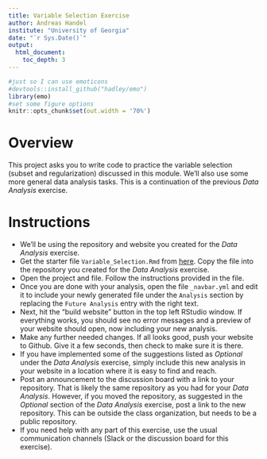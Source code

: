```yaml
---
title: Variable Selection Exercise
author: Andreas Handel
institute: "University of Georgia"
date: "`r Sys.Date()`"
output: 
  html_document:
    toc_depth: 3
---
```


```r
#just so I can use emoticons
#devtools::install_github("hadley/emo")
library(emo)
#set some figure options
knitr::opts_chunk$set(out.width = '70%')
```


# Overview

This project asks you to write code to practice the variable selection (subset and regularization) discussed in this module. We'll also use some more general data analysis tasks. This is a continuation of the previous _Data Analysis_ exercise.


# Instructions

* We'll be using the repository and website you created for the _Data Analysis_ exercise.
* Get the starter file `Variable_Selection.Rmd` from [here](./media/Variable_Selection.Rmd). Copy the file into the repository you created for the _Data Analysis_ exercise.
* Open the project and file. Follow the instructions provided in the file. 
* Once you are done with your analysis, open the file `_navbar.yml` and edit it to include your newly generated file under the `Analysis` section by replacing the `Future Analysis` entry with the right text.
* Next, hit the "build website" button in the top left RStudio window. If everything works, you should see no error messages and a preview of your website should open, now including your new analysis.
* Make any further needed changes. If all looks good, push your website to Github. Give it a few seconds, then check to make sure it is there.
* If you have implemented some of the suggestions listed as _Optional_ under the _Data Analysis_ exercise, simply include this new analysis in your website in a location where it is easy to find and reach.
* Post an announcement to the discussion board with a link to your repository. That is likely the same repository as you had for your _Data Analysis_. However, if you moved the repository, as suggested in the _Optional_ section of the _Data Analysis_ exercise, post a link to the new repository. This can be outside the class organization, but needs to be a public repository.
* If you need help with any part of this exercise, use the usual communication channels (Slack or the discussion board for this exercise).

